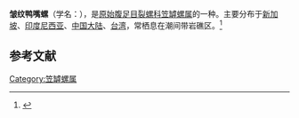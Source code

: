 {{Speciesbox
| name = 皱纹鸭嘴螺
| image = Scutus unguis 01.JPG
| image_width = 
| genus = Scutus
| species = unguis
| authority = (Linnaeus, 1758)
}}
'''皱纹鸭嘴螺'''（学名：''{{lang|la|Scutus unguis}}''），是[[原始腹足目|原始腹足目]][[裂螺科|裂螺科]][[笠罅螺属|笠罅螺属]]的一种。主要分布于[[新加坡|新加坡]]、[[印度尼西亚|印度尼西亚]]、[[中国大陆|中国大陆]]、[[台湾|台湾]]，常栖息在潮间带岩礁区。<ref>{{cite web|url=http://shell.sinica.edu.tw/chinese/shellbase_detail.php?science_no=3376|title=国际贝库：皱纹鸭嘴螺|publisher=台湾贝类资料库|accessdate=2009-08-11|archive-date=2016-03-04|archive-url=https://web.archive.org/web/20160304113845/http://shell.sinica.edu.tw/chinese/shellbase_detail.php?science_no=3376|dead-url=no}}</ref>

== 参考文献 ==
{{reflist|2}}
{{Taxonbar|from=Q1057192}}

[[Category:笠罅螺属|Category:笠罅螺属]]